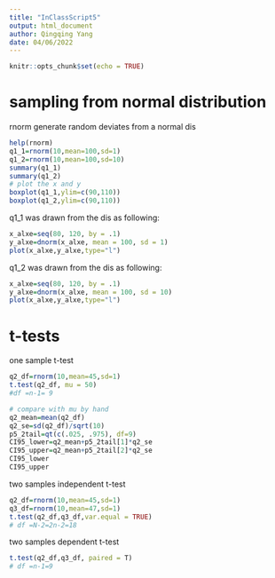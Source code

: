 ```yaml
---
title: "InClassScript5"
output: html_document
author: Qingqing Yang
date: 04/06/2022
---
```


```r
knitr::opts_chunk$set(echo = TRUE)
```

# sampling from normal distribution
rnorm generate random deviates from a normal dis
```r
help(rnorm)
q1_1=rnorm(10,mean=100,sd=1)
q1_2=rnorm(10,mean=100,sd=10)
summary(q1_1)
summary(q1_2)
# plot the x and y
boxplot(q1_1,ylim=c(90,110))
boxplot(q1_2,ylim=c(90,110))
```

q1_1 was drawn from the dis as following:
```r
x_alxe=seq(80, 120, by = .1)
y_alxe=dnorm(x_alxe, mean = 100, sd = 1)
plot(x_alxe,y_alxe,type="l")
```


q1_2 was drawn from the dis as following:
```r
x_alxe=seq(80, 120, by = .1)
y_alxe=dnorm(x_alxe, mean = 100, sd = 10)
plot(x_alxe,y_alxe,type="l")
```

# t-tests

one sample t-test

```r
q2_df=rnorm(10,mean=45,sd=1)
t.test(q2_df, mu = 50)
#df =n-1= 9
```

```r
# compare with mu by hand
q2_mean=mean(q2_df)
q2_se=sd(q2_df)/sqrt(10)
p5_2tail=qt(c(.025, .975), df=9)
CI95_lower=q2_mean+p5_2tail[1]*q2_se
CI95_upper=q2_mean+p5_2tail[2]*q2_se
CI95_lower
CI95_upper
```

two samples independent t-test
```r
q2_df=rnorm(10,mean=45,sd=1)
q3_df=rnorm(10,mean=47,sd=1)
t.test(q2_df,q3_df,var.equal = TRUE)
# df =N-2=2n-2=18
```

two samples dependent t-test
```r
t.test(q2_df,q3_df, paired = T)
# df =n-1=9
```


